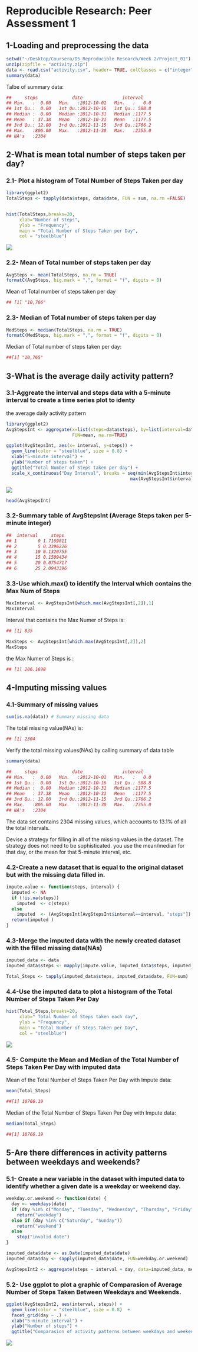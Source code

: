 
# Reproducible Research: Peer Assessment 1

## 1-Loading and preprocessing the data
```r
setwd("~/Desktop/Coursera/D5_Reproducible Research/Week 2/Project_01")
unzip(zipfile = "activity.zip")
data <- read.csv("activity.csv", header= TRUE, colClasses = c("integer", "Date", "integer"))
summary(data)
```

Talbe of summary data:
```r
##     steps             date               interval     
## Min.   :  0.00   Min.   :2012-10-01   Min.   :   0.0  
## 1st Qu.:  0.00   1st Qu.:2012-10-16   1st Qu.: 588.8  
## Median :  0.00   Median :2012-10-31   Median :1177.5  
## Mean   : 37.38   Mean   :2012-10-31   Mean   :1177.5  
## 3rd Qu.: 12.00   3rd Qu.:2012-11-15   3rd Qu.:1766.2  
## Max.   :806.00   Max.   :2012-11-30   Max.   :2355.0  
## NA's   :2304 
```

## 2-What is mean total number of steps taken per day?
### 2.1- Plot a histogram of Total Number of Steps Taken per day
```r
library(ggplot2)
TotalSteps <- tapply(data$steps, data$date, FUN = sum, na.rm =FALSE)


hist(TotalSteps,breaks=20, 
     xlab="Number of Steps",
     ylab = "Frequency",
     main = "Total Number of Steps Taken per Day",
     col = "steelblue")
```

![](~/Desktop/Coursera/D5_Reproducible Research/Week 2/Project_01/Rplot-01) 

### 2.2- Mean of Total number of steps taken per day

```r
AvgSteps <- mean(TotalSteps, na.rm = TRUE)
formatC(AvgSteps, big.mark = ",", format = "f", digits = 0)
```


Mean of Total number of steps taken per day
```r
## [1] "10,766"
```

### 2.3- Median of Total number of steps taken per day
```r
MedSteps <- median(TotalSteps, na.rm = TRUE)
formatC(MedSteps, big.mark = ",", format = "f", digits = 0)
```

Median of Total number of steps taken per day:
```r
##[1] "10,765"
```


## 3-What is the average daily activity pattern?
### 3.1-Aggreate the interval and steps data with a 5-minute interval to create a time series plot to identy
the average daily activity pattern

```r
library(ggplot2)
AvgStepsInt <- aggregate(x=list(steps=data$steps), by=list(interval=data$interval),
                         FUN=mean, na.rm=TRUE)

ggplot(AvgStepsInt, aes(x= interval, y=steps)) +
  geom_line(color = "steelblue", size = 0.8) +
  xlab("5-minute interval") +
  ylab("Number of steps taken") +
  ggtitle("Total Number of Steps taken per day") +
  scale_x_continuous("Day Interval", breaks = seq(min(AvgStepsInt$interval), 
                                               max(AvgStepsInt$interval), 200))
```

![](~/Desktop/Coursera/D5_Reproducible Research/Week 2/Project_01/Rplot-02) 

```r
head(AvgStepsInt)
```


### 3.2-Summary table of AvgStepsInt (Average Steps taken per 5-minute integer)
```r
##  interval     steps
## 1        0 1.7169811
## 2        5 0.3396226
## 3       10 0.1320755
## 4       15 0.1509434
## 5       20 0.0754717
## 6       25 2.0943396
```

### 3.3-Use which.max() to identify  the Interval which contains the Max Num of Steps 
```r
MaxInterval <- AvgStepsInt[which.max(AvgStepsInt[,2]),1]
MaxInterval
```

Interval that contains the Max Numer of Steps is:
```r
## [1] 835
```


```r
MaxSteps <- AvgStepsInt[which.max(AvgStepsInt[,2]),2]
MaxSteps
```

the Max Numer of Steps is :
```r
## [1] 206.1698
```


## 4-Imputing missing values
### 4.1-Summary of missing values
```r
sum(is.na(data)) # Summary missing data
```

The total missing value(NAs) is:
```r
## [1] 2304
```

Verify the total missing values(NAs) by calling summary of data table
```r
summary(data)
```

```r
##     steps             date               interval     
## Min.   :  0.00   Min.   :2012-10-01   Min.   :   0.0  
## 1st Qu.:  0.00   1st Qu.:2012-10-16   1st Qu.: 588.8  
## Median :  0.00   Median :2012-10-31   Median :1177.5  
## Mean   : 37.38   Mean   :2012-10-31   Mean   :1177.5  
## 3rd Qu.: 12.00   3rd Qu.:2012-11-15   3rd Qu.:1766.2  
## Max.   :806.00   Max.   :2012-11-30   Max.   :2355.0  
## NA's   :2304                                      
```

The data set contains 2304 missing values, which accounts to 13.1% of all the total intervals.

Devise a strategy for filling in all of the missing values in the dataset. 
The strategy does not need to be sophisticated. you use the mean/median for that day, or the mean for that 5-minute interval, etc.

### 4.2-Create a new dataset that is equal to the original dataset but with the missing data filled in.
```r
impute.value <- function(steps, interval) {
  imputed <- NA
  if (!is.na(steps))
    imputed  <- c(steps)
  else
    imputed  <- (AvgStepsInt[AvgStepsInt$interval==interval, "steps"])
  return(imputed )
}
```


### 4.3-Merge the imputed data with the newly created dataset with the filled missing data(NAs)
```r
imputed_data <- data
imputed_data$steps <- mapply(impute.value, imputed_data$steps, imputed_data$interval)

Total_Steps <- tapply(imputed_data$steps, imputed_data$date, FUN=sum)
```


### 4.4-Use the imputed data to plot a histogram of the Total Number of Steps Taken Per Day 
```r
hist(Total_Steps,breaks=20, 
     xlab=" Total Number of Steps taken each day",
     ylab = "Frequency",
     main = "Total Number of Steps Taken per Day",
     col = "steelblue")
```

![](~/Desktop/Coursera/D5_Reproducible Research/Week 2/Project_01/Rplot-02) 

### 4.5- Compute the Mean and Median of the Total Number of Steps Taken Per Day with imputed data
Mean of the Total Number of Steps Taken Per Day with Impute data:
```r
mean(Total_Steps)
```

```r
##[1] 10766.19
```

Median of the Total Number of Steps Taken Per Day with Impute data:
```r
median(Total_Steps)
```

```r
##[1] 10766.19
```

## 5-Are there differences in activity patterns between weekdays and weekends?
### 5.1- Create a new variable in the dataset with imputed data to identify whether a given date is a weekday or weekend day.
```r
weekday.or.weekend <- function(date) {
  day <- weekdays(date)
  if (day %in% c("Monday", "Tuesday", "Wednesday", "Thursday", "Friday"))
    return("weekday")
  else if (day %in% c("Saturday", "Sunday"))
    return("weekend")
  else
    stop("invalid date")
}
```

```r
imputed_data$date <- as.Date(imputed_data$date)
imputed_data$day <- sapply(imputed_data$date, FUN=weekday.or.weekend)
```

```r
AvgStepsInt2 <- aggregate(steps ~ interval + day, data=imputed_data, mean)
```

### 5.2- Use ggplot to plot a graphic of Comparasion of Average Number of Steps Taken Between Weekdays and Weekends.
```r
ggplot(AvgStepsInt2, aes(interval, steps)) + 
  geom_line(color = "steelblue", size = 0.8)  + 
  facet_grid(day ~ .) +
  xlab("5-minute interval") + 
  ylab("Number of steps") +
  ggtitle("Comparasion of activity patterns between weekdays and weekends")
```

![](~/Desktop/Coursera/D5_Reproducible Research/Week 2/Project_01/Rplot-04) 